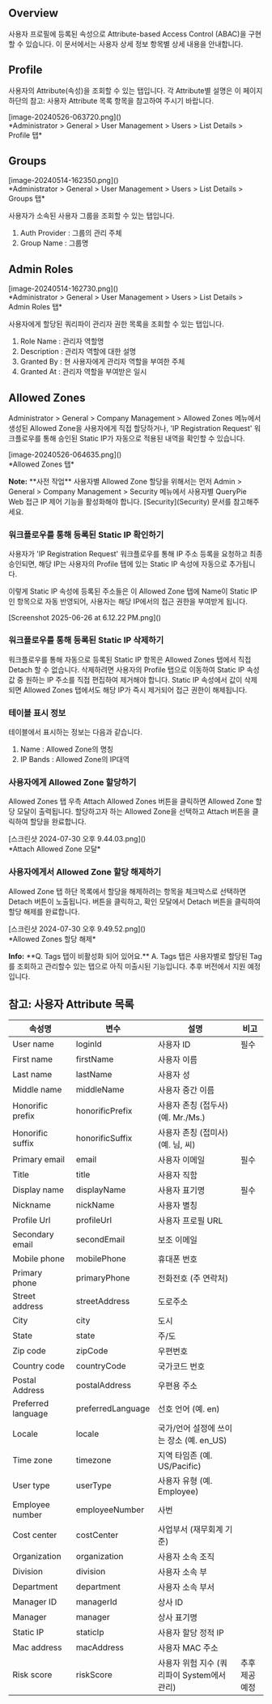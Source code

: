 ## Overview
사용자 프로필에 등록된 속성으로 Attribute-based Access Control (ABAC)을 구현할 수 있습니다. 이 문서에서는 사용자 상세 정보 항목별 상세 내용을 안내합니다.

## Profile
사용자의 Attribute(속성)을 조회할 수 있는 탭입니다. 각 Attribute별 설명은 이 페이지 하단의 참고: 사용자 Attribute 목록 항목을 참고하여 주시기 바랍니다.

<p align="center">
<div>[image-20240526-063720.png]()</div>
*Administrator &gt; General &gt; User Management &gt; Users &gt; List Details &gt; Profile 탭*
</p>

## Groups
<p align="center">
<div>[image-20240514-162350.png]()</div>
*Administrator &gt; General &gt; User Management &gt; Users &gt; List Details &gt; Groups 탭*
</p>

사용자가 소속된 사용자 그룹을 조회할 수 있는 탭입니다.

1. Auth Provider : 그룹의 관리 주체
2. Group Name : 그룹명

## Admin Roles
<p align="center">
<div>[image-20240514-162730.png]()</div>
*Administrator &gt; General &gt; User Management &gt; Users &gt; List Details &gt; Admin Roles 탭*
</p>

사용자에게 할당된 쿼리파이 관리자 권한 목록을 조회할 수 있는 탭입니다.

1. Role Name : 관리자 역할명
2. Description : 관리자 역할에 대한 설명
3. Granted By : 현 사용자에게 관리자 역할을 부여한 주체
4. Granted At : 관리자 역할을 부여받은 일시

## Allowed Zones
Administrator &gt; General &gt; Company Management &gt; Allowed Zones 메뉴에서 생성된 Allowed Zone을 사용자에게 직접 할당하거나, 'IP Registration Request' 워크플로우를 통해 승인된 Static IP가 자동으로 적용된 내역을 확인할 수 있습니다.

<p align="center">
<div>[image-20240526-064635.png]()</div>
*Allowed Zones 탭*
</p>

<div class="alert alert-info">
  <i class="fas fa-info-circle"></i> <strong>Note:</strong> **사전 작업** 
사용자별 Allowed Zone 할당을 위해서는 먼저 Admin &gt; General &gt; Company Management &gt; Security 메뉴에서 사용자별 QueryPie Web 접근 IP 제어 기능을 활성화해야 합니다. [Security](Security) 문서를 참고해주세요. 

</div>

### 워크플로우를 통해 등록된 Static IP 확인하기
사용자가 'IP Registration Request' 워크플로우를 통해 IP 주소 등록을 요청하고 최종 승인되면, 해당 IP는 사용자의 Profile 탭에 있는 Static IP 속성에 자동으로 추가됩니다.

이렇게 Static IP 속성에 등록된 주소들은 이 Allowed Zone 탭에 Name이 Static IP 인 항목으로 자동 반영되어, 사용자는 해당 IP에서의 접근 권한을 부여받게 됩니다.

<p align="center">
<div>[Screenshot 2025-06-26 at 6.12.22 PM.png]()</div>
</p>

### 워크플로우를 통해 등록된 Static IP 삭제하기
워크플로우를 통해 자동으로 등록된 Static IP 항목은 Allowed Zones 탭에서 직접 Detach 할 수 없습니다. 삭제하려면 사용자의 Profile 탭으로 이동하여 Static IP 속성값 중 원하는 IP 주소를 직접 편집하여 제거해야 합니다. Static IP 속성에서 값이 삭제되면 Allowed Zones 탭에서도 해당 IP가 즉시 제거되어 접근 권한이 해제됩니다.

### 테이블 표시 정보
테이블에서 표시하는 정보는 다음과 같습니다.

1. Name : Allowed Zone의 명칭
2. IP Bands : Allowed Zone의 IP대역

### 사용자에게 Allowed Zone 할당하기
Allowed Zones 탭 우측 Attach Allowed Zones 버튼을 클릭하면 Allowed Zone 할당 모달이 출력됩니다. 할당하고자 하는 Allowed Zone을 선택하고 Attach 버튼을 클릭하여 할당을 완료합니다.

<p align="center">
<div>[스크린샷 2024-07-30 오후 9.44.03.png]()</div>
*Attach Allowed Zone 모달*
</p>

### 사용자에게서 Allowed Zone 할당 해제하기
Allowed Zone 탭 하단 목록에서 할당을 해제하려는 항목을 체크박스로 선택하면 Detach 버튼이 노출됩니다. 버튼을 클릭하고, 확인 모달에서 Detach 버튼을 클릭하여 할당 해제를 완료합니다.

<p align="center">
<div>[스크린샷 2024-07-30 오후 9.49.52.png]()</div>
*Allowed Zones 할당 해제*
</p>

<div class="alert alert-info">
  <i class="fas fa-info-circle"></i> <strong>Info:</strong> **Q. Tags 탭이 비활성화 되어 있어요.** 
A. Tags 탭은 사용자별로 할당된 Tag를 조회하고 관리할수 있는 탭으로 아직 미출시된 기능입니다. 추후 버전에서 지원 예정입니다. 

</div>

## 참고: 사용자 Attribute 목록
| 속성명                | 변수                | 설명                           | 비고       |
| ------------------ | ----------------- | ---------------------------- | -------- |
| User name          | loginId           | 사용자 ID                       | 필수       |
| First name         | firstName         | 사용자 이름                       |          |
| Last name          | lastName          | 사용자 성                        |          |
| Middle name        | middleName        | 사용자 중간 이름                    |          |
| Honorific prefix   | honorificPrefix   | 사용자 존칭 (접두사) (예. Mr./Ms.)    |          |
| Honorific suffix   | honorificSuffix   | 사용자 존칭 (접미사) (예. 님, 씨)       |          |
| Primary email      | email             | 사용자 이메일                      | 필수       |
| Title              | title             | 사용자 직함                       |          |
| Display name       | displayName       | 사용자 표기명                      | 필수       |
| Nickname           | nickName          | 사용자 별칭                       |          |
| Profile Url        | profileUrl        | 사용자 프로필 URL                  |          |
| Secondary email    | secondEmail       | 보조 이메일                       |          |
| Mobile phone       | mobilePhone       | 휴대폰 번호                       |          |
| Primary phone      | primaryPhone      | 전화전호 (주 연락처)                 |          |
| Street address     | streetAddress     | 도로주소                         |          |
| City               | city              | 도시                           |          |
| State              | state             | 주/도                          |          |
| Zip code           | zipCode           | 우편번호                         |          |
| Country code       | countryCode       | 국가코드 번호                      |          |
| Postal Address     | postalAddress     | 우편용 주소                       |          |
| Preferred language | preferredLanguage | 선호 언어 (예. en)                |          |
| Locale             | locale            | 국가/언어 설정에 쓰이는 장소 (예. en_US)  |          |
| Time zone          | timezone          | 지역 타임존 (예. US/Pacific)       |          |
| User type          | userType          | 사용자 유형 (예. Employee)         |          |
| Employee number    | employeeNumber    | 사번                           |          |
| Cost center        | costCenter        | 사업부서 (재무회계 기준)               |          |
| Organization       | organization      | 사용자 소속 조직                    |          |
| Division           | division          | 사용자 소속 부                     |          |
| Department         | department        | 사용자 소속 부서                    |          |
| Manager ID         | managerId         | 상사 ID                        |          |
| Manager            | manager           | 상사 표기명                       |          |
| Static IP          | staticIp          | 사용자 할당 정적 IP                 |          |
| Mac address        | macAddress        | 사용자 MAC 주소                   |          |
| Risk score         | riskScore         | 사용자 위험 지수 (쿼리파이 System에서 관리) | 추후 제공 예정 |

